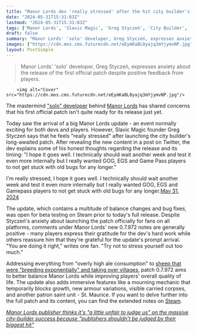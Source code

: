 ```yaml
---
title: "Manor Lords dev 'really stressed' after the hit city builder's first official patch, which buffs archers, adds mourning, and cuts back on ale"
date: "2024-05-31T15:31:03Z"
lastmod: "2024-05-31T15:31:03Z"
tags: ['Manor Lords', 'Slavic Magic', 'Greg Styczeń', 'City Builder', 'Game Patch', 'Beta Testing', 'Steam', 'GOG', 'Epic Games Store', 'Game Pass']
draft: false
summary: "Manor Lords' 'solo' developer, Greg Styczeń, expresses anxiety about the release of the first official patch despite positive feedback from players."
images: ["https://cdn.mos.cms.futurecdn.net/eEymKaBL8yajq3mYjymvNP.jpg"]
layout: PostSimple
---
```

> Manor Lords' 'solo' developer, Greg Styczeń, expresses anxiety about the release of the first official patch despite positive feedback from players.


        <img alt="Cover" src="https://cdn.mos.cms.futurecdn.net/eEymKaBL8yajq3mYjymvNP.jpg"/>
        
The mastermind [<u>"solo" developer</u>](https://www.gamesradar.com/games/city-builder/manor-lords-creator-kind-of-agrees-that-he-isnt-really-a-solo-dev-but-says-hes-earned-the-title-because-if-i-quit-its-game-over/) behind [<u>Manor Lords</u>](https://www.gamesradar.com/manor-lords-review/) has shared concerns that his first official patch isn't quite ready for its release just yet.

Today saw the arrival of a big Manor Lords update - an event normally exciting for both devs and players. However, Slavic Magic founder Greg Styczeń says that he feels "really stressed" after launching the city builder's long-awaited patch. After revealing the new content in a post on Twitter, the dev explains some of his honest thoughts regarding the release and its timing: "I hope it goes well. I technically should wait another week and test it even more internally but I really wanted GOG, EGS and Game Pass players to not get stuck with old bugs for any longer."

I'm really stressed, I hope it goes well. I technically should wait another week and test it even more internally but I really wanted GOG, EGS and Gamepass players to not get stuck with old bugs for any longer.[May 31, 2024](https://twitter.com/LordsManor/status/1796504216690905475)

The update, which contains a multitude of balance changes and bug fixes, was open for beta testing on Steam prior to today's full release. Despite Styczeń's anxiety about launching the patch officially for fans on all platforms, comments under Manor Lords' new 0.7.972 notes are generally positive - many players express their gratitude for the dev's hard work while others reassure him that they're grateful for the update's prompt arrival. "You are doing it right," writes one fan. "Try not to stress yourself out too much."

Addressing everything from "overly high ale consumption" to [<u>sheep that were "breeding exponentially" and taking over villages</u>](https://www.gamesradar.com/games/city-builder/in-some-of-2024s-best-patch-notes-manor-lords-dev-rescues-players-from-sheep-that-were-breeding-exponentially-and-taking-over-villages/), patch 0.7.972 aims to better balance Manor Lords while improving players' overall quality of life. The update also adds immersive features like a mourning mechanic that temporarily blocks growth, new armour variations, visible carried corpses, and another patron saint unit - St. Maurice. If you want to delve further into the full patch and its content, you can find the extended notes on [<u>Steam</u>](https://store.steampowered.com/news/app/1363080/view/4187863867982742757).

[<em>Manor Lords publisher thinks it's "a little unfair to judge us" on the massive city-builder success because "publishers shouldn't be judged by their biggest hit"</em>](https://www.gamesradar.com/games/city-builder/manor-lords-publisher-thinks-its-a-little-unfair-to-judge-us-on-the-massive-city-builder-success-because-publishers-shouldnt-be-judged-by-their-biggest-hit/)
        